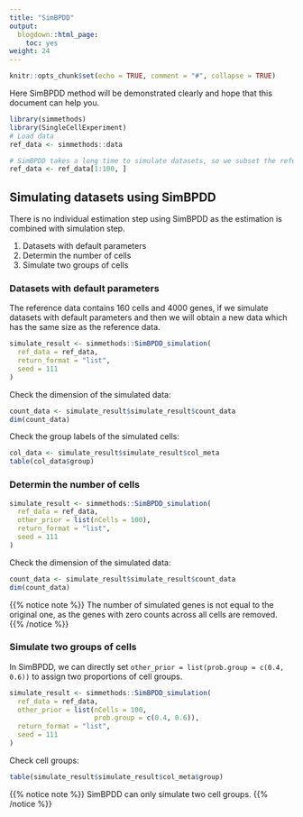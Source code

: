 ```yaml
---
title: "SimBPDD"
output:
  blogdown::html_page:
    toc: yes
weight: 24
---
```


<!-- github markdown built using 
rmarkdown::render("vignettes/Splat.Rmd", output_format = rmarkdown::github_document())
-->

```r
knitr::opts_chunk$set(echo = TRUE, comment = "#", collapse = TRUE)
```
Here SimBPDD method will be demonstrated clearly and hope that this document can help you.

```r
library(simmethods)
library(SingleCellExperiment)
# Load data
ref_data <- simmethods::data

# SimBPDD takes a long time to simulate datasets, so we subset the reference data
ref_data <- ref_data[1:100, ]
```


## Simulating datasets using SimBPDD

There is no individual estimation step using SimBPDD as the estimation is combined with simulation step.

1. Datasets with default parameters
2. Determin the number of cells
3. Simulate two groups of cells

### Datasets with default parameters

The reference data contains 160 cells and 4000 genes, if we simulate datasets with default parameters and then we will obtain a new data which has the same size as the reference data.

```r
simulate_result <- simmethods::SimBPDD_simulation(
  ref_data = ref_data,
  return_format = "list",
  seed = 111
)
```
Check the dimension of the simulated data:
```r
count_data <- simulate_result$simulate_result$count_data
dim(count_data)
```

Check the group labels of the simulated cells:
```r
col_data <- simulate_result$simulate_result$col_meta
table(col_data$group)
```


### Determin the number of cells

```r
simulate_result <- simmethods::SimBPDD_simulation(
  ref_data = ref_data,
  other_prior = list(nCells = 100),
  return_format = "list",
  seed = 111
)
```

Check the dimension of the simulated data:
```r
count_data <- simulate_result$simulate_result$count_data
dim(count_data)
```

{{% notice note %}}
The number of simulated genes is not equal to the original one, as the genes with zero counts across all cells are removed.
{{% /notice %}}

### Simulate two groups of cells

In SimBPDD, we can directly set `other_prior = list(prob.group = c(0.4, 0.6))` to assign two proportions of cell groups.

```r
simulate_result <- simmethods::SimBPDD_simulation(
  ref_data = ref_data,
  other_prior = list(nCells = 100,
                     prob.group = c(0.4, 0.6)),
  return_format = "list",
  seed = 111
)
```

Check cell groups:
```r
table(simulate_result$simulate_result$col_meta$group)
```

{{% notice note %}}
SimBPDD can only simulate two cell groups.
{{% /notice %}}
